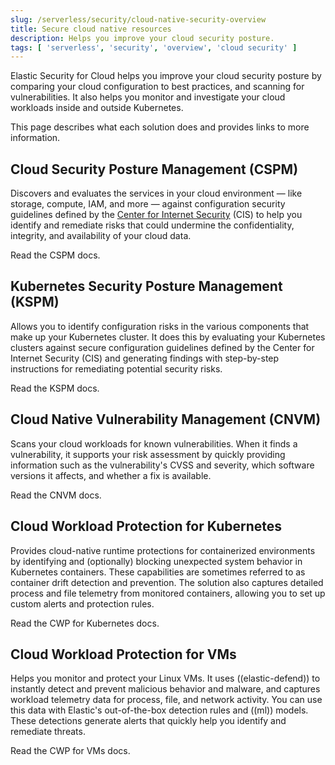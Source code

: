 ```yaml
---
slug: /serverless/security/cloud-native-security-overview
title: Secure cloud native resources
description: Helps you improve your cloud security posture.
tags: [ 'serverless', 'security', 'overview', 'cloud security' ]
---
```


<div id="cloud-native-security-overview"></div>

Elastic Security for Cloud helps you improve your cloud security posture by comparing your cloud configuration to best practices, and scanning for vulnerabilities. It also helps you monitor and investigate your cloud workloads inside and outside Kubernetes.

This page describes what each solution does and provides links to more information.

## Cloud Security Posture Management (CSPM)
Discovers and evaluates the services in your cloud environment — like storage, compute, IAM, and more — against configuration security guidelines defined by the [Center for Internet Security](https://www.cisecurity.org/) (CIS) to help you identify and remediate risks that could undermine the confidentiality, integrity, and availability of your cloud data.

<DocLink slug="/serverless/security/cspm">Read the CSPM docs</DocLink>.

## Kubernetes Security Posture Management (KSPM)
Allows you to identify configuration risks in the various components that make up your Kubernetes cluster.
It does this by evaluating your Kubernetes clusters against secure configuration guidelines defined by the Center for Internet Security (CIS) and generating findings with step-by-step instructions for remediating potential security risks.

<DocLink slug="/serverless/security/kspm">Read the KSPM docs</DocLink>.

## Cloud Native Vulnerability Management (CNVM)
Scans your cloud workloads for known vulnerabilities. When it finds a vulnerability, it supports your risk assessment by quickly providing information such as the vulnerability's CVSS and severity, which software versions it affects, and whether a fix is available.

<DocLink slug="/serverless/security/vuln-management-overview">Read the CNVM docs</DocLink>.

## Cloud Workload Protection for Kubernetes
Provides cloud-native runtime protections for containerized environments by identifying and (optionally) blocking unexpected system behavior in Kubernetes containers. These capabilities are sometimes referred to as container drift detection and prevention. The solution also captures detailed process and file telemetry from monitored containers, allowing you to set up custom alerts and protection rules.

<DocLink slug="/serverless/security/d4c-overview">Read the CWP for Kubernetes docs</DocLink>.

## Cloud Workload Protection for VMs
Helps you monitor and protect your Linux VMs. It uses ((elastic-defend)) to instantly detect and prevent malicious behavior and malware, and captures workload telemetry data for process, file, and network activity. You can use this data with Elastic's out-of-the-box detection rules and ((ml)) models. These detections generate alerts that quickly help you identify and remediate threats.

<DocLink slug="/serverless/security/cloud-workload-protection">Read the CWP for VMs docs</DocLink>.